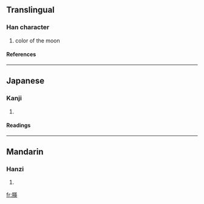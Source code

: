 ==Translingual==
===Han character===
{{Han char|rn=74|rad=月|as=09|sn=13|four=7423<sub>5</sub>|canj=月廿中大 (BTLK)}}
# color of the moon
====References====
{{Han ref|kx=0506.190|dkj=14385|dj=0887.090|hdz=32093.200|uh=6720|ud=26400|bh=DDC8|bd=56776}}

----
==Japanese==
===Kanji===
{{ja-kanji|grade=|rs=月09}}
# {{defn|Japanese}} 
====Readings====
{{ja-readings|on=[[えい]] (ei), [[よう]] (yō)|kun=}}

----
==Mandarin==
===Hanzi===
{{cmn-hanzi|pin=[[lǒng]] ([[long3]]), [[yīng]] ([[ying1]])|wg=lung<sup>3</sup>, ying<sup>1</sup>}}
# {{defn|Mandarin}}

[[fr:朠]]